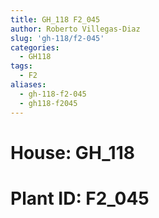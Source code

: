 ```yaml
---
title: GH_118 F2_045
author: Roberto Villegas-Diaz
slug: 'gh-118/f2-045'
categories:
  - GH118
tags:
  - F2
aliases:
  - gh-118-f2-045
  - gh118-f2045
---
```


# **House**: GH_118
# **Plant ID**: F2_045
